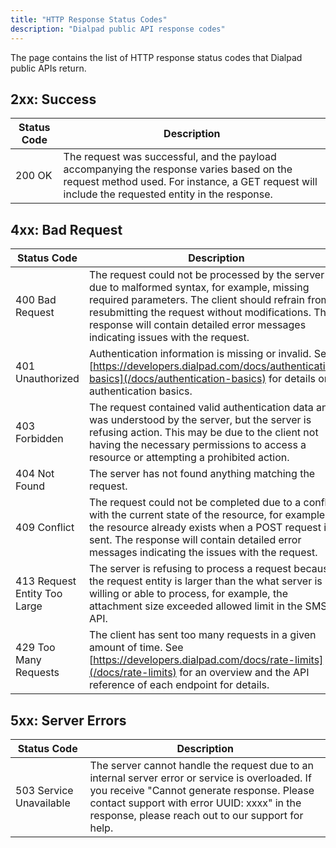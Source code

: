 ```yaml
---
title: "HTTP Response Status Codes"
description: "Dialpad public API response codes"
---
```

The page contains the list of HTTP response status codes that Dialpad public APIs return.

## 2xx: Success

| Status Code | Description |
| --- | --- |
| 200 OK | The request was successful, and the payload accompanying the response varies based on the request method used. For instance, a GET request will include the requested entity in the response. |

## 4xx: Bad Request

| Status Code | Description |
| --- | --- |
| 400 Bad Request | The request could not be processed by the server due to malformed syntax, for example, missing required parameters. The client should refrain from resubmitting the request without modifications. The response will contain detailed error messages indicating issues with the request. |
| 401 Unauthorized | Authentication information is missing or invalid. See [https://developers.dialpad.com/docs/authentication-basics](/docs/authentication-basics) for details on authentication basics. |
| 403 Forbidden | The request contained valid authentication data and was understood by the server, but the server is refusing action. This may be due to the client not having the necessary permissions to access a resource or attempting a prohibited action. |
| 404 Not Found | The server has not found anything matching the request. |
| 409 Conflict | The request could not be completed due to a conflict with the current state of the resource, for example, the resource already exists when a POST request is sent. The response will contain detailed error messages indicating the issues with the request. |
| 413 Request Entity Too Large | The server is refusing to process a request because the request entity is larger than the what server is willing or able to process, for example, the attachment size exceeded allowed limit in the SMS API. |
| 429 Too Many Requests | The client has sent too many requests in a given amount of time. See [https://developers.dialpad.com/docs/rate-limits](/docs/rate-limits) for an overview and the API reference of each endpoint for details. |

## 5xx: Server Errors

| Status Code | Description |
| --- | --- |
| 503 Service Unavailable | The server cannot handle the request due to an internal server error or service is overloaded. If you receive "Cannot generate response. Please contact support with error UUID: xxxx" in the response, please reach out to our support for help. |